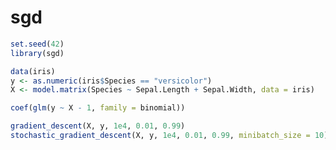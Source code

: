 sgd
===========


```r
set.seed(42)
library(sgd)

data(iris)
y <- as.numeric(iris$Species == "versicolor")
X <- model.matrix(Species ~ Sepal.Length + Sepal.Width, data = iris)

coef(glm(y ~ X - 1, family = binomial))

gradient_descent(X, y, 1e4, 0.01, 0.99)
stochastic_gradient_descent(X, y, 1e4, 0.01, 0.99, minibatch_size = 10)
```

